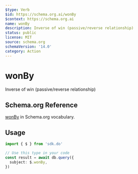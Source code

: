 ```yaml
---
$type: Verb
$id: https://schema.org.ai/wonBy
$context: https://schema.org.ai
name: wonBy
description: Inverse of win (passive/reverse relationship)
status: public
license: MIT
source: schema.org
schemaVersion: '14.0'
category: Action
---
```


# wonBy

Inverse of win (passive/reverse relationship)

## Schema.org Reference

[wonBy](https://schema.org/WinAction) in Schema.org vocabulary.

## Usage

```typescript
import { $ } from 'sdk.do'

// Use this type in your code
const result = await db.query({
  subject: $.wonBy,
})
```

